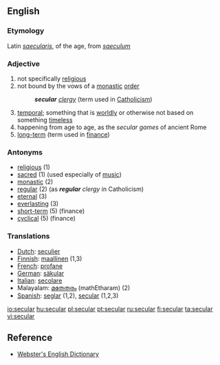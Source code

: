 ==English==
===Etymology===
Latin ''[[saecularis]]'', of the age, from ''[[saeculum]]''

===Adjective===
#not specifically [[religious]]
#not bound by the vows of a [[monastic]] [[order]]
#:'''''secular''' [[clergy]]'' (term used in [[Catholicism]]) 
#[[temporal]]; something that is [[worldly]] or otherwise not based on something [[timeless]] 
#happening from age to age, as the ''secular games'' of ancient Rome
#[[long-term]] (term used in [[finance]])

===Antonyms===
*[[religious]] (1)
*[[sacred]] (1) (used especially of [[music]])
*[[monastic]] (2)
*[[regular]] (2) (as '''''regular''' clergy'' in Catholicism)
*[[eternal]] (3)
*[[everlasting]] (3)
*[[short-term]] (5) (finance)
*[[cyclical]] (5) (finance)

=== Translations ===
{{rfc-trans}}

*[[Dutch]]: [[seculier]]
*[[Finnish]]: [[maallinen]] (1,3)
*[[French]]: [[profane]]
*[[German]]: [[säkular]]
*[[Italian]]: [[secolare]]
*Malayalam: [[മതേതരം]] (mathEtharam) (2)
*[[Spanish]]: [[seglar]] (1,2), [[secular]] (1,2,3)

[[io:secular]]
[[hu:secular]]
[[pl:secular]]
[[pt:secular]]
[[ru:secular]]
[[fi:secular]]
[[ta:secular]]
[[vi:secular]]

==Reference==
* [http://www.cs.chalmers.se/~hallgren/wget.cgi?secular Webster's English Dictionary]